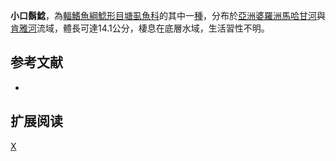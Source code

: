 {{Speciesbox 
| taxon = Clarias microstomus
| status = NE
| status_system = IUCN3.1
| authority = [[Ng|Ng]], 2001
| synonyms = 
}}

'''小口鬍鯰'''，為[[輻鰭魚綱|輻鰭魚綱]][[鯰形目|鯰形目]][[塘虱魚科|塘虱魚科]]的其中一[[種|種]]，分布於[[亞洲|亞洲]][[婆羅洲|婆羅洲]][[馬哈甘河|馬哈甘河]]與[[肯雅河|肯雅河]]流域，體長可達14.1公分，棲息在底層水域，生活習性不明。

==参考文献==
*{{FishBase_species|genus=Clarias|species=microstomus|year=2015|month=5}}

== 扩展阅读 ==
{{refbegin}}
{{wikispecies-inline|Clarias microstomus|小口鬍鯰}}
{{refend}}
{{Taxonbar|from=Q5682868}}

[[Category:鬍鯰屬|X]]
